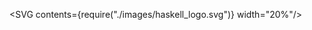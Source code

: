 

<SVG contents={require("./images/haskell_logo.svg")} width="20%"/>
<Title contents="Monads"/>

```haskell
main :: IO ()
main = print "Hello world!"
```

---

## Table of contents

- Introduction
- Monads

---

## Introduction

- 2nd last time: Functors
- Last time: Applicative Functors
- Today: Monads

---

## Quick recap: Functors

```haskell
fmap :: Functor f => (a -> b) -> (f a -> f b)
```

- map: *upgrades* function of 1 arg

---

## Quick recap: Applicative functors

```haskell
pure :: Applicative f => a -> f a
(<*>) :: Applicative f => f (a -> b) -> f a -> f b
```

- pure: *wraps* argument in a context
- (<\*>): Composes expressions in a context

---

```haskell Another common pattern in code
data MyType = ...

doStuff :: MyType -> Maybe MyType

maybeDoStuff :: Maybe MyType -> Maybe MyType
maybeDoStuff m = case m of
  Nothing -> Nothing
  Just value ->
    case doStuff value of  -- some more code
      Nothing -> Nothing
      Just value2 -> Just value2
----
* > Example with Maybe
1,3 > Code defined elsewhere
6[7:11] > First do a pattern match
7 > Abort on Nothing
8:11 > Do stuff with value inside Maybe
11 > Can have many nested cases (with a lot of boilerplate)
```

---

```haskell Example with Either
data MyType = ...
data MyError = ...

doStuff :: MyType -> Either MyError MyType

maybeDoStuff :: Maybe MyError -> Either MyError MyType
maybeDoStuff m = case m of
  Left err -> Left err
  Right value ->
    case doStuff value of
      Left err -> Left err
      Right value2 -> Right value2
----
* > Another example
8[1,7], 9[1], 11[1,7], 12[1,7] > Only differences
```

```notes
Allows dealing with Eithers in a safe, but boilerplatey way.
```

---

## Some observations

- Not composable
- A lot of boilerplate needed
- Clearly, there must be a better way

---

```haskell Let's refactor some code
doStuff :: MyType -> Maybe MyType

maybeDoStuff :: Maybe MyType -> Maybe MyType
maybeDoStuff m = case m of
  Nothing -> Nothing
  Just value -> doStuff value



maybeDoStuff :: Maybe MyType -> (MyType -> Maybe MyType) -> Maybe MyType
maybeDoStuff m f = case m of
  Nothing -> Nothing
  Just value -> f value



maybeDoStuff :: Maybe a -> (a -> Maybe b) -> Maybe b
maybeDoStuff m f = case m of
  Nothing -> Nothing
  Just value -> f value



andThenMaybe :: Maybe a -> (a -> Maybe b) -> Maybe b
andThenMaybe m f = case m of
  Nothing -> Nothing
  Just value -> f value
----
1:6 > Initial code
1, 6[7] > This can be explicitly passed in
10:13 > Can now be used with many more functions
10[7, 12, 18, 25] > This can be generalized
17:20 > a doesn't have to equal b, allows more places to use this function
17[1] > Name can be made more general now too
24:27 > Final result
```

---

## Lets refactor some code

- Same refactor possible for many data types

```haskell
andThenEither :: Either e a -> (a -> Either e b) -> Either e b
andThenEither m f = case m of
  Left err -> Left err
  Right value -> f value
```

---

## Let's take a step back

- Can we generalize this?

```haskell
andThenMaybe  :: Maybe    a -> (a -> Maybe    b) -> Maybe    b
andThenEither :: Either e a -> (a -> Either e b) -> Either e b
andThenIO     :: IO       a -> (a -> IO       b) -> IO       b
```

---

```haskell Monad typeclass
class Applicative m => Monad (m :: Type -> Type) where
  (>>=) :: m a -> (a -> m b) -> m b
  (>>) :: m a -> m b -> m b
  return :: a -> m a
  fail :: String -> m a
  {-# MINIMAL (>>=) #-}
----
* > Typeclass definition
2,6 > a.k.a. andThen / bind / flatMap in other languages
3 > Same as (*>) from Applicative ("soon" deprecated)
4 > Same as pure from Applicative ("soon" deprecated)
5 > Function moved to other typeclass since GHC8.8
```

```notes
Quite some legacy due to historic reasons, gradually is being phased out.
Migrations of code between version are often fairly trivial due to static typing.
```

---

## First Monad instances

```haskell
instance Monad Maybe where
  (>>=) = andThenMaybe

instance Monad Either where
  (>>=) = andThenEither

instance Monad IO where
  (>>=) = _ -- requires use of RTS internals

instance Monad Identity where
  (Identity a) >>= f = f a

-- Also try out ":i Monad" in REPL
```

```notes
RTS stands for the (Haskell) runtime system
```

---

## A different perspective

```haskell
(>>=) :: Monad m => m a -> (a -> m b) -> m b
```

- Everything **not** known 'statically' up front
- We have to evaluate **m a** first
- Explicit ordering of actions
- &#x2192; less optimizations possible

---

```haskell A different perspective
(<*>) :: Applicative f => f (a -> b) -> f a -> f b

(=<<) :: Monad       m => (a -> m b) -> m a -> m b

-- Note: (=<<) = flip (>>=)
----
* > Applicative vs Monad
1[12:20], 3[13:21] > Main difference
```

---

```haskell A note on do-syntax
action = do
  putStr "Hello"
  putStr "world!"
  putStr "\\n"

action =
  putStr "Hello" >>
  putStr "world!" >>
  putStr "\\n"


action' = do
  x1 <- action1
  x2 <- action2 42
  action3 x1 x2

action' =
  action1
    >>= (\\x1 -> action2 42
      >>= (\\x2 -> action3 x1 x2))
----
1:9 > desugaring to ">>"
12:20 > desugaring to ">>="
```

---

## A note on do-syntax

- do-syntax is syntax sugar
- Polymorphic (only requires Monad constraint)
- Cleans monadic code up a lot

---

```haskell Some examples
newtype Name = Name Text
newtype Age = Age Int
data Dog = Dog Name Age

validateName :: Text -> Maybe Name
validateAge :: Int -> Maybe Age


-- What can the following examples return?

example1 :: Text -> Int -> Maybe Dog
example1 nameText years = do
  name <- validateName nameText
  age <- validateYears years
  pure $ Dog name age


example2 :: Monad m => m Int
example2 = do
  -- some more code...
  pure 42
----
1:6 > Setup code
9:15 > Validation using monads
18:21 > Another example
```

---

## Using monads to represent effects

- [Reader](https://hackage.haskell.org/package/mtl-2.2.2/docs/Control-Monad-Reader.html): Read-only state
- [Writer](https://hackage.haskell.org/package/mtl-2.2.2/docs/Control-Monad-Writer-Lazy.html): Write-only state
- [State](https://hackage.haskell.org/package/mtl-2.2.2/docs/Control-Monad-State-Lazy.html): Read + write state
- [Except (Either)](https://hackage.haskell.org/package/mtl-2.2.2/docs/Control-Monad-Except.html): Error handling
- ... and many more

---

## Using monads to represent effects

- "Plumbing"
- Functions for specific functionality
- Functions for extracting result values from the monadic action
- Effects are contained (pure to the outside world)
- Custom effects built out of other effects

---

```haskell Examples
-- State: s -> a -> (s, a)

type Counter a = State Int a

increment :: Counter ()
increment = modify (+1)

increment' :: Counter ()
increment' = do
  current <- get
  put $ current + 1

evalCounter :: Int -> Counter a -> Int
evalCounter start counter = execState counter start

three :: Int
three = evalCounter 0 $ do
  increment
  increment
  increment
----
1 > Representation of state
3 > Type synonym for convenience
5:6 > Monadic helper function
8:11 > Alternate implementation
13:14 > Extracting a counter value
16:20 > Computing a value
```

---

```haskell Examples
data NumberError = NegativeValue Int | DivideByZero

someFunc :: Int -> Either NumberError Int
someFunc x = do
  when (x < 0) $ throwError $ NegativeValue x
  pure $ x + 1

example :: Int -> Int -> Either NumberError Int
example a b = do
  a' <- someFunc a
  b' <- someFunc b
  when (b' == 0) $ throwError DivideByZero
  pure $ div a' b'
----
1 > An error type for all possible errors in our usecase
3:6 > A function that might throw errors
8:13 > Composition of monadic functions
```

```notes
Error handling done automatically due to Either monad
```

---

```haskell Examples
data Expr = Var String
          | Add Expr Expr
          | Mul Expr Expr
          -- ...

type Env :: Map String Int

interpret1 :: Env -> Expr -> Int
interpret1 env e = case e of
  Var x -> case Map.lookup x env of
    Nothing -> _ -- Q: how to handle this properly?
    Just value -> value
  Add e1 e2 -> interpret1 env e1 + interpret env e2
  Mul e1 e2 -> interpret1 env e1 * interpret env e2


interpret2 :: Env -> Expr -> Int
interpret2 env e = runReader (go e) env where
  go :: Expr -> Reader Env Int
  go e = case e of
    Var x -> do
      env <- ask
      case Map.lookup x env of
        Nothing -> _ -- Q: how to handle this properly?
        Just value -> pure value
    Add e1 e2 -> (+) <$> go e1 <*> go e2
    Mul e1 e2 -> (*) <$> go e1 <*> go e2


data InterpretError = VarNotFound String

interpret3 :: Env -> Expr -> Either InterpretError Int
interpret3 env e = runExcept $ runReaderT (go e) env where
  go e = case e of
    Var x -> do
      env <- ask
      case Map.lookup x env of
        Nothing -> throwError $ VarNotFound x
        Just value -> pure value
    Add e1 e2 -> (+) <$> go e1 <*> go e2
    Mul e1 e2 -> (*) <$> go e1 <*> go e2
----
1:14 > First way of evaluating an expression
10[9:15] > Only place we actually need the environment
13[11,19], 14[11,19] > But have to pass env everywhere
17:27 > Second way of evaluating
30:41 > And now with error handling
```

```notes
- This is actually a monad transformer (combination of 2+ monadic effects)
- TODO check if last snippet is correct, didn't typecheck it
```

---

## Using monads to represent effects

- Allows sequencing of expressions
- Forces an explicit evaluation order, with a certain *effect*
- Imperative concepts can be mapped onto Monads
- "Programmable semicolon"

---

## Examples in the ecosystem

- [mtl](https://hackage.haskell.org/package/mtl)
- [megaparsec](https://hackage.haskell.org/package/megaparsec)
- [async](https://hackage.haskell.org/package/async)
- [monad-par](https://hackage.haskell.org/package/monad-par)
- ... (pretty much most libraries on hackage)

---

## Monad laws

1. Functor laws must hold
2. Applicative laws must hold
3. `Left identity`: pure a >>= f = f a
4. `Right identity`: m >>= pure = m
5. `Associativity`: (m >=> f) >=> g = m >=> (g >=> h)

---

## Conclusion

- Monads: powerful concept, based on simple core idea
- Allows Haskell to perform IO
- Support for first class effects
- Do syntax: clean way of writing effectful code
- Haskell: the best imperative language? 😂

---

## Next time

- BF interpreter

```notes
Interpreter forms a good showcase of examples from last time
Also will be our full-fledged Haskell program
Allows gradually introducing more advanced concepts
```

---

## Links

- [LYAH on Monads](http://learnyouahaskell.com/a-fistful-of-monads)
- [do notation](https://en.wikibooks.org/wiki/Haskell/do_notation)
- [Functors, Applicatives & Monads (in pictures)](http://adit.io/posts/2013-04-17-functors,_applicatives,_and_monads_in_pictures.html)

